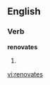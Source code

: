 
==English==

===Verb===
'''renovates'''

# {{third-person singular of|[[renovate]]}}

[[vi:renovates]]